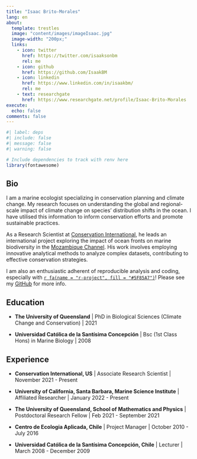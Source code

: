 ```yaml
---
title: "Isaac Brito-Morales"
lang: en
about:
  template: trestles
  image: "content/images/imageIsaac.jpg"
  image-width: "200px;"
  links:
    - icon: twitter
      href: https://twitter.com/isaaksonbm
      rel: me
    - icon: github
      href: https://github.com/IsaakBM
    - icon: linkedin
      href: https://www.linkedin.com/in/isaakbm/
      rel: me
    - text: researchgate
      href: https://www.researchgate.net/profile/Isaac-Brito-Morales
execute:
  echo: false
comments: false
---
```


```r
#| label: deps
#| include: false
#| message: false
#| warning: false

# Include dependencies to track with renv here
library(fontawesome)
```

::: column-body-outset
## Bio

I am a marine ecologist specializing in conservation planning and climate change. My research focuses on understanding the global and regional-scale impact of climate change on species' distribution shifts in the ocean. I have utilised this information to inform conservation efforts and promote sustainable practices.

As a Research Scientist at [Conservation International](https://www.conservation.org/), he leads an international project exploring the impact of ocean fronts on marine biodiversity in the [Mozambique Channel](https://www.conservation.org/projects/oceanfrontchange). His work involves employing innovative analytical methods to analyze complex datasets, contributing to effective conservation strategies.

I am also an enthusiastic adherent of reproducible analysis and coding, especially with [`r fa(name = "r-project", fill = "#5F85A7")`](https://www.r-project.org/)! Please see my [GitHub](https://github.com/IsaakBM) for more info.

## Education

-   **The University of Queensland** \| PhD in Biological Sciences (Climate Change and Conservation) \| 2021

-   **Universidad Católica de la Santísima Concepción** \| Bsc (1st Class Hons) in Marine Biology \| 2008

## Experience

-   **Conservation International, US** \| Associate Research Scientist \| November 2021 - Present

-   **University of California, Santa Barbara, Marine Science Institute** \| Affiliated Researcher \| January 2022 - Present

-   **The University of Queensland, School of Mathematics and Physics** \| Postdoctoral Research Fellow \| Feb 2021 - September 2021

-   **Centro de Ecologia Aplicada, Chile** \| Project Manager \| October 2010 - July 2016

-   **Universidad Católica de la Santísima Concepción, Chile** \| Lecturer \| March 2008 - December 2009
:::
